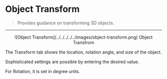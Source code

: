 # Object Transform

> Provides guidance on transforming 3D objects.

---

<center>
  ![Object Transform](../../../../../images/object-transform.png) Object
  Transfrom
</center>

The Transform tab shows the location, rotation angle, and size of the object.

Sophisticated settings are possible by entering the desired value.

For Rotation, it is set in degree units.
